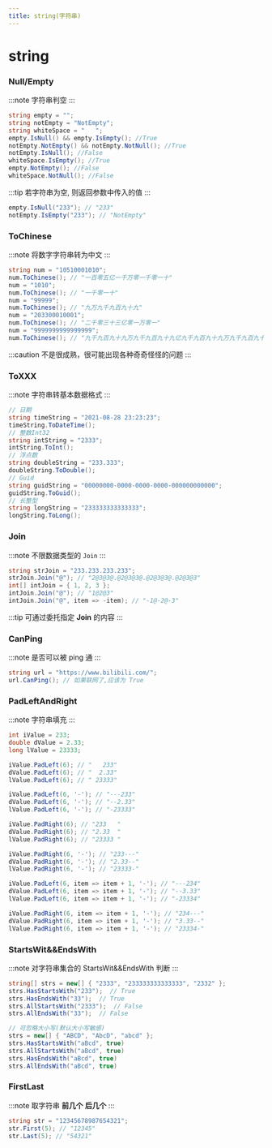 ```yaml
---
title: string(字符串)
---
```


# string

### Null/Empty

:::note
字符串判空
:::

```csharp
string empty = "";
string notEmpty = "NotEmpty";
string whiteSpace = "   ";
empty.IsNull() && empty.IsEmpty(); //True
notEmpty.NotEmpty() && notEmpty.NotNull(); //True
notEmpty.IsNull(); //False
whiteSpace.IsEmpty(); //True
empty.NotEmpty(); //False
whiteSpace.NotNull(); //False
```

:::tip
若字符串为空, 则返回参数中传入的值
:::

```csharp
empty.IsNull("233"); // "233"
notEmpty.IsEmpty("233"); // "NotEmpty"
```

### ToChinese

:::note
将数字字符串转为中文
:::

```csharp
string num = "10510001010";
num.ToChinese(); // "一百零五亿一千万零一千零一十"
num = "1010";
num.ToChinese(); // "一千零一十"
num = "99999";
num.ToChinese(); // "九万九千九百九十九"
num = "203300010001";
num.ToChinese(); // "二千零三十三亿零一万零一"
num = "9999999999999999";
num.ToChinese(); // "九千九百九十九万九千九百九十九亿九千九百九十九万九千九百九十九"
```

:::caution
不是很成熟，很可能出现各种奇奇怪怪的问题
:::

### ToXXX

:::note
字符串转基本数据格式
:::

```csharp
// 日期
string timeString = "2021-08-28 23:23:23";
timeString.ToDateTime();
// 整数Int32
string intString = "2333";
intString.ToInt();
// 浮点数
string doubleString = "233.333";
doubleString.ToDouble();
// Guid
string guidString = "00000000-0000-0000-0000-000000000000";
guidString.ToGuid();
// 长整型
string longString = "233333333333333";
longString.ToLong();
```

### Join

:::note
不限数据类型的 `Join`
:::

```csharp
string strJoin = "233.233.233.233";
strJoin.Join("@"); // "2@3@3@.@2@3@3@.@2@3@3@.@2@3@3"
int[] intJoin = { 1, 2, 3 };
intJoin.Join("@"); // "1@2@3"
intJoin.Join("@", item => -item); // "-1@-2@-3"
```

:::tip
可通过委托指定 **Join** 的内容
:::

### CanPing

:::note
是否可以被 ping 通
:::

```csharp
string url = "https://www.bilibili.com/";
url.CanPing(); // 如果联网了,应该为 True
```

### PadLeftAndRight

:::note
字符串填充
:::

```csharp
int iValue = 233;
double dValue = 2.33;
long lValue = 23333;

iValue.PadLeft(6); // "   233"
dValue.PadLeft(6); // "  2.33"
lValue.PadLeft(6); // " 23333"

iValue.PadLeft(6, '-'); // "---233"
dValue.PadLeft(6, '-'); // "--2.33"
lValue.PadLeft(6, '-'); // "-23333"

iValue.PadRight(6); // "233   "
dValue.PadRight(6); // "2.33  "
lValue.PadRight(6); // "23333 "

iValue.PadRight(6, '-'); // "233---"
dValue.PadRight(6, '-'); // "2.33--"
lValue.PadRight(6, '-'); // "23333-"

iValue.PadLeft(6, item => item + 1, '-'); // "---234"
dValue.PadLeft(6, item => item + 1, '-'); // "--3.33"
lValue.PadLeft(6, item => item + 1, '-'); // "-23334"

iValue.PadRight(6, item => item + 1, '-'); // "234---"
dValue.PadRight(6, item => item + 1, '-'); // "3.33--"
lValue.PadRight(6, item => item + 1, '-'); // "23334-"
```

### StartsWit&&EndsWith

:::note
对字符串集合的 StartsWit&&EndsWith 判断
:::

```csharp
string[] strs = new[] { "2333", "233333333333333", "2332" };
strs.HasStartsWith("233");  // True
strs.HasEndsWith("33");  // True
strs.AllStartsWith("2333");  // False
strs.AllEndsWith("33");  // False

// 可忽略大小写(默认大小写敏感)
strs = new[] { "ABCD", "AbcD", "abcd" };
strs.HasStartsWith("aBcd", true)
strs.AllStartsWith("aBcd", true)
strs.HasEndsWith("aBcd", true)
strs.AllEndsWith("aBcd", true)
```

### FirstLast

:::note
取字符串 **前几个** **后几个**
:::

```csharp
string str = "12345678987654321";
str.First(5); // "12345"
str.Last(5); // "54321"
```
